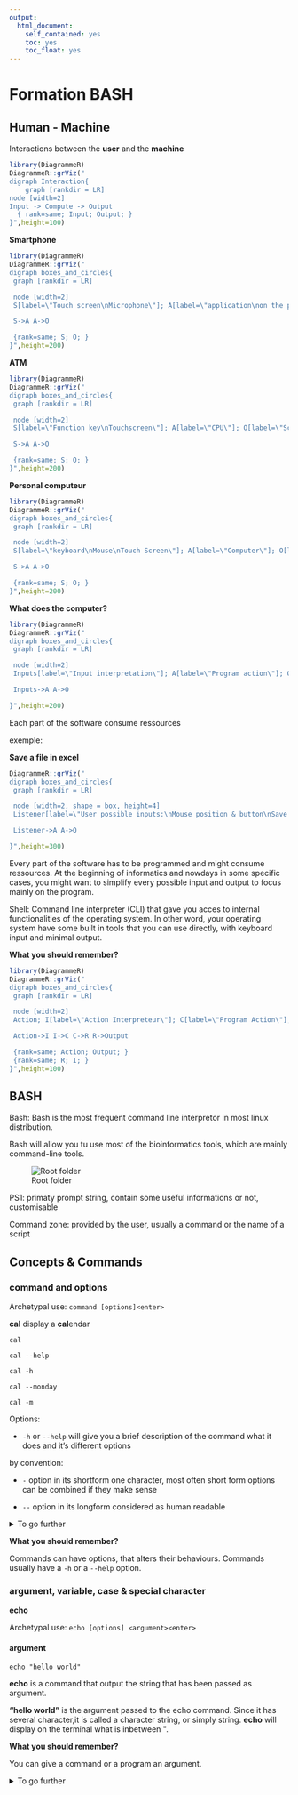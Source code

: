 ```yaml
---
output:
  html_document:
    self_contained: yes
    toc: yes
    toc_float: yes
---
```



# Formation BASH

## Human - Machine

Interactions between the **user** and the **machine**

```r
library(DiagrammeR)
DiagrammeR::grViz("
digraph Interaction{
	graph [rankdir = LR]
node [width=2]
Input -> Compute -> Output
  { rank=same; Input; Output; }
}",height=100)
```
**Smartphone**

```r
library(DiagrammeR)
DiagrammeR::grViz("
digraph boxes_and_circles{
 graph [rankdir = LR]

 node [width=2]
 S[label=\"Touch screen\nMicrophone\"]; A[label=\"application\non the phone\"]; O[label=\"screen\nspeaker\nheadphone\"];

 S->A A->O

 {rank=same; S; O; }
}",height=200)
```

**ATM**


```r
library(DiagrammeR)
DiagrammeR::grViz("
digraph boxes_and_circles{
 graph [rankdir = LR]

 node [width=2]
 S[label=\"Function key\nTouchscreen\"]; A[label=\"CPU\"]; O[label=\"Screen\nPrinter\nDispenser\"];

 S->A A->O

 {rank=same; S; O; }
}",height=200)
```

**Personal computeur**

```r
library(DiagrammeR)
DiagrammeR::grViz("
digraph boxes_and_circles{
 graph [rankdir = LR]

 node [width=2]
 S[label=\"keyboard\nMouse\nTouch Screen\"]; A[label=\"Computer\"]; O[label=\"Screen\nSpeaker\nany other device\"];

 S->A A->O

 {rank=same; S; O; }
}",height=200)
```

**What does the computer?**

```r
library(DiagrammeR)
DiagrammeR::grViz("
digraph boxes_and_circles{
 graph [rankdir = LR]

 node [width=2]
 Inputs[label=\"Input interpretation\"]; A[label=\"Program action\"]; O[label=\"Output response\"];

 Inputs->A A->O

}",height=200)
```


Each part of the software consume ressources

exemple:

**Save a file in excel**
```r
DiagrammeR::grViz("
digraph boxes_and_circles{
 graph [rankdir = LR]

 node [width=2, shape = box, height=4]
 Listener[label=\"User possible inputs:\nMouse position & button\nSave button\nMenu navigation\nKeyboard command(CTRL+S,ALT+F->ALT+S)\"]; A[label=\"Program action:\n Save the file\"]; O[label=\"Output response:\nLoading bar is displayed during the  writting\nThe file name does not have a star anymore\nThe save button is grey\"];

 Listener->A A->O

}",height=300)
```

Every part of the software has to be programmed and might consume ressources. At the beginning of informatics and nowdays in some specific cases, you might want to simplify every possible input and output to focus mainly on the program.

Shell: Command line interpreter (CLI) that gave you acces to internal functionalities of the operating system. In other word, your operating system have some built in tools that you can use directly, with keyboard input and minimal output.

**What you should remember?**

```r
library(DiagrammeR)
DiagrammeR::grViz("
digraph boxes_and_circles{
 graph [rankdir = LR]

 node [width=2]
 Action; I[label=\"Action Interpreteur\"]; C[label=\"Program Action\"]; R[label=\"Program Reaction\"]; Output

 Action->I I->C C->R R->Output

 {rank=same; Action; Output; }
 {rank=same; R; I; }
}",height=100)
```


## BASH

Bash: Bash is the most frequent command line interpretor in most linux distribution.

Bash will allow you tu use most of the bioinformatics tools, which are mainly command-line tools.

![Root folder](Bash_Screenshot.png)

PS1: primaty prompt string, contain some useful informations or not, customisable

Command zone: provided by the user, usually a command or the name of a script 

## Concepts & Commands

### command and options

Archetypal use: `command [options]<enter>`

**cal**
display a **cal**endar

````
cal

cal --help

cal -h

cal --monday

cal -m
````

Options:

* `-h` or `--help` will give you a brief description of the command what it does and it's different options

by convention:

* `-` option in its shortform one character, most often short form options can be combined if they make sense

* `--` option in its longform considered as human readable


<details>
<summary>To go further</summary>
<p>  
````
cal --year

cal -ym
````

**man**ual

Archetypal use: `man [options] <command><enter>`

man is a command to acces the build in help of a command.

* use `space` button to scroll to the next page

* use `q` to quit

````
man cal

man man
````

**man** description can be a little bit austere
</p>
</details>


**What you should remember?**

Commands can have options, that alters their behaviours.
Commands usually have a `-h` or a `--help` option.

### argument, variable, case & special character

**echo**

Archetypal use: `echo [options] <argument><enter>`

#### argument

````
echo "hello world"
````

**echo** is a command that output the string that has been passed as argument.

**"hello world"** is the argument passed to the echo command. Since it has several character,it is called a character string, or simply string. **echo** will display on the terminal what is inbetween \".

**What you should remember?**

You can give a command or a program an argument.

<details>
<summary>To go further</summary>
<p>  
Technically an option is a reserved argument. Both have to be anticipated by the programmers.
<p>
<details>


#### variable

Archetypal use: `<name of my variable>=<value of my variable><enter>`


````
ma_variable_pour_l_example="hello world"
````

**ma_variable_pour_l_example** is a variable, it has a name \"ma_variable_pour_l_example\" and we assign it the value "hello world". A variable is a place holder for a value that we may not want to write directly for any reason (multiple access across the file, possible modification, unknown value before execution of code).

**=** is an operator that will create the variable and initiate it with the value that follows, be careful not to leave some space before or after, otherwise the BASH will interpret it as a command call to ma_variable_pour_l_example, which should results to an error.

**\_** since BASH interpret spaces as command separator we could not call our variable `ma variable pour l example` otherwise it would have call the `ma` command and `variable pour l example` would have been considered as arguments. Since the `-` is by convention reserved to the options, `_` is a good alternative.

````
echo ma_variable_pour_l_example
echo "${ma_variable_pour_l_example}"
````

BASH will need some special character to interpret it as a variable and not just as a simple string.

`${}` will allow access to the value of the variable. They is some other ways to access variable values but `${}` has proven to be portable between command line interpretors and their different versions.


#### case

````
echo "${Ma_variable_pour_l_example}"
````

For BASH and every other Linux based command line interpretor (everything out of windows DOS or powershell) there is a difference between ma_variable_pour_l_example and Ma_variable_pour_l_example. 


##### Recommandations

They is several norms for naming variables but they might not be respected. We will recomand you to:

* don't use full upper case letters 

* name your variable with an human readable name

* avoid any space since they will be rejected by most interpretors

* avoid any special caracter `§%µ£...`

* avoid any reserved caracter `\${}...`

* avoid any punctuation


<details>
<summary>to go further</summary>
<p>  

**escape character**

````
Ma_variable_pour_l_example=${ma_variable_pour_l_example}
````

We can use the value of a variale and copy it to another variable

````
echo "${ma_variable_pour_l_example}${Ma_variable_pour_l_example}"
````

We can use several variables in the same call

````
echo -e "${ma_variable_pour_l_example}\n\"${Ma_variable_pour_l_example}\""
````

`-e` is the echo option allowing interpretation of backslash escapes.

The escape character came in two forms:

In `\n`, the backslash (`\`) is there for the interpreter to say that the following one (`n`) is not a regular `n` but is to be considered as a control character. `\n` is a line feed, or a newline character. `\t` is the tabulation character.

In `\"`, the backslash is there for the interpreter to say that the following one(`\"`) is to be considered as a regular character. In this case the `\` is considered as an escape character preventing interpretation of the following character. 


**Naming Convention**

You can enconter several naming convention:

Formatting | 	Name(s)
:-:|:-:
twowords | flat case
TWOWORDS |	upper flat case
twoWords |	(lower) camelCase, dromedaryCase
TwoWords |	(upper) CamelCase, PascalCase
two_words |	snake_case, pothole_case
TWO_WORDS |	SCREAMING_SNAKE_CASE, MACRO_CASE, CONSTANT_CASE
Two_Words |	Camel_Snake_Case
two-words |	kebab-case, dash-case, lisp-case
TWO-WORDS |	TRAIN-CASE, COBOL-CASE, SCREAMING-KEBAB-CASE
Two-Words |	Train-Case, HTTP-Header-Case
source wikipedia:[https://en.wikipedia.org/wiki/Naming_convention_(programming)](https://en.wikipedia.org/wiki/Naming_convention_(programming))

**environment vairable**

Some variables are already defined by the operating system for internal operations. Do not use their name since it may create a conflict. They are usually written in capital letters only. They can be access with the `printenv` command.
</p>
</details>

**What you should remember?**

* You can store informations into a variable.
* You can access information of a variable using `${<name_of_the variable>}`.
* Be careful of the letter case, more generally be careful of how you name your variables


### Directory, root directory, path, home, working directory, absolute path, relative path

#### Directory

A directory (also called folder) is a file system cataloging structures that contains references to other computer files and possibly other directories. In other words, a directory may have directories inside or files. Directories have a stem leaves structures (parent - children) which is also considered as a hierarchical structure. 

**ls**
Archetypal use: `ls [options] <path to the folder to list><enter>`

To known the content of a directory you can use the ls (**l**i**s**t) command and the path (will be explained later) to the directory as argument. Without arument, `ls` will list everything in the working directory (will also be explained later).

If you don't provide a path to a folder, ls will list the working directory.

#### root directory

The root directory is the top most directory in a hierarchy. 

In a Unix operating system, it look like this:

````
ls /
````

![Root folder](Ubuntu_Filesystem_Hierarchy.png)

Most of the linux distribution share the same directory structure at the top most level. In windows, each disk has it's own root. 

#### path

To determine a localisation in the folders hierarchical structure, we use a path.

````
/bioinfo/users/ltaing/CondaCache/Rsystempiper-9f39fb2df62d3251cbebca4ab7700d89/bin
````

The leftiest `/` (called slash) refers to the root each names. `bioinfo` is the name of the folder at the root level and `users` directory is included inside `bioinfo`. Each other slash are considered as folder separator. The rightiest name (`bin` in our case), can either be a folder or a file. In that case, `bin` is a folder.

Since `bin` is a folder, `/bioinfo/users/ltaing/CondaCache/Rsystempiper-9f39fb2df62d3251cbebca4ab7700d89/bin` and `/bioinfo/users/ltaing/CondaCache/Rsystempiper-9f39fb2df62d3251cbebca4ab7700d89/bin/` are equivalent.

In windows the folder separator is '\' (backslash or antislash).

#### home directory

The home directory is the directory containing the files (and directories) of a specific user. The concept of home directory is present in all operating system. Usually, it is the active directory when you open a terminal. To know the path to your home you can use the environment variable `$HOME` such as `echo $HOME`.

Sometimes, you can see `~` as a place holder for the home directory.


#### working directory

**pwd**

Archetypal use: `pwd [options]<enter>`


Since you open a terminal and until you close it, you are somewhere in the file system. That somewhere is called the working directory. When you open a terminal, your working directory is your home directory. To known the current working directory you can use the `pwd` command (**p**rint **w**orking **d**irectory).

**cd**

Archetypal use: `cd [options] <path to the destination><enter>`

If you want to change the directory you can use the cd (**c**hange **d**irectory) command.


````
cd /
ls
pwd
cd $HOME
ls
pwd
````

If you don't precise a destination directory, cd will **c**hange the **d**irectory to the home directory.

**self directory:.** 

`.` is a shortcut from the current directory to the current directory.

````
cd $HOME
ls -a
pwd
cd .
pwd
````

Not very useful for now, but quite illustrative.

**parent directory:..** 

`..` is a shortcut from the current directory to the parent directory (one directory above in the tree).

````
cd $HOME
pwd
cd ..
pwd
cd $USER
pwd
````

Every directory have a `..` shortcut even the root directory. In that case it point to the root directory itself. 

**absolute and relative path**

When we look at a path, they're is two possible origins:

* **from the current directory**, the path is then called **relative path**. Technically a relative path is something that begins with `./` but its presence is not mandatory and most often omitted.


* **from the root directory**, the path is then called **absolute path**. Even if it can handle `..` in it's folders, an absolute path should be the most direct path to the destination.

As long as they point to the same location they are strictly similar. Depending on the circusmstances one might be more fitted to the other.

#### create and delete directories

Archetypal use: `mkdir [options] <name of the directory to create><enter>`

**m**a**k**e **dir**ectory named <name of the directory to create> inside the working directory.

````
pwd
mkdir example_directory
cd example_directory
pwd
cd ..
mkdir example_directory
````

If the working directory already contains a `example_directory`, mkdir will output (return) an error message. 

<details>
<summary>to go further</summary>
<p>  

You can also provide a path to the directory that you want to create. By default, only the lastest directory of a path can be created, meaning that every other directory in the path must exists before.
<p>
</details>


**rmdir**

**r**e**m**ove **dir**ectory named <path of the directory to delete>

Archetypal use: `rmdir [options] <name of the directory to delete><enter>`

````
ls 
rmdir example_directory
ls 
````

If the working directory do not contains a `example_directory`, rmdir will output (return) an error message. 


**What you should remember?**

* You are always in a directory. The shortcut to the directory where you are located is called **working directory**.

* `pwd` will print your working directory.

* The **root** directory is the top most directory in the hierarchical structure of directories.

* A path is the folder succession to destination (wherever it is a file or a directory).

* An absolute path is a path from the root directory

* A relative path is a patf from the working directory

### File, copy, move, remove

A file is a computer ressource to record ny kind of data (text, sound, video, picture, software). Most of the time they contain an extension (.txt for example) to indicate the kind of stored data.

We can distinguate two kind of files:

* **text file** also refered as flat file. These files contains text that can be directly read within the shell

* **binary file** any other kind of file that can not be directly read from the shell. Since the begenning of this lesson, every command or program that we use are binary files.

**touch**

Archetypal use: `touch [options] <file that you want to create><enter>`

````
mkdir example_directory
cd example_directory
touch exemple_file_a.txt
ls -al --time-style=full-iso
````

Touch create an empty file, the 5th column of the `ls -al` is the file size, in our case it should be 0. It is a misuse of the touch programs.

#### cp


**c**o**p**y  a file

Archetypal use: `copy [options] <path of the source> <path of the destination><enter>`

Copy as its name might suggest create a copy of the source to the destination.

````
touch exemple_file_a.txt
ls -al --time-style=full-iso
cp exemple_file_a.txt exemple_file_b.txt
ls -al --time-style=full-iso
mkdir exemple_directory_b
cp exemple_file_a.txt exemple_directory_b/.
````

Since copy do not alter the source destination, it remains what it was before the copy call. In the last command we ask copy to copy `exemple_file_a.txt` into the directory


#### rm

**r**e**m**ove  a file

Archetypal use: `rm [options] <path of the file to remove><enter>`

````
touch exemple_file_to_be_remove.txt
ls -al --time-style=full-iso
rm -i exemple_file_to_be_remove.txt
ls -al --time-style=full-iso
touch exemple_file_to_be_remove.txt
ls -al --time-style=full-iso
rm exemple_file_to_be_remove.txt
````

Be careful of what you remove, since rm do not ask for any confirmation and that the file is not store in a trash bin directory, it will be lost forever.

#### mv

**m**o**v**e

Archetypal use: `mv [options] <path of the source> <path of the destination><enter>`

move change the location of the source file to the location of the destination. It will remove the source file.

````
touch exemple_file_a.txt
touch exemple_file_b.txt
ls -al --time-style=full-iso
mv -i exemple_file_a.txt exemple_file_c.txt
ls -al --time-style=full-iso
mv -i exemple_file_c.txt exemple_file_b.txt
````

Be careful of overwritting pre existing files, if the `-i` weren't present, mv would have simply replace pre existing `exemple_file_b.txt`.

**What you should remember?**

* You can directly read a text file. You can not directly read a binary file.
* copy `<source> <destination>`
* rm `<target>`
* mv = cp `<source> <destination>` then rm `<source>`

### text file: cat, head, tail, more

#### cat

con**cat**enate

Archetypal use: `cat [options] <path of the file to concatenate><enter>`

The command reads files sequentially and write them to standard output. Cat can read any text file and will dispolay it on termional.


in the folder where this example is located, try:
````
cat fastqc_data.txt
````

#### head 

Archetypal use: `head [options] <path of the file><enter>`

**head** will allow you to access to the first lines of a flat files.

````
head fastqc_data.txt
````

#### tail

Archetypal use: `tail [options] <path of the file><enter>`

**tail** will allow you to access to the last lines of a flat files.

````
tail fastqc_data.txt
````

#### more 

Archetypal use: `more [options] <path of the file><enter>`

**more** allows you to display a text file, page by page and use `space` to moove to the **next** page and `q` to quit. 

````
more fastqc_data.txt
````

### less


**What you should remember?**

* cat Print everything
* head print the first 10 lines
* tails print the last 10 lines
* more page by page display

## Permissions

### ownership

Each file or directory bleongs to a user and a group. To know the owner of a file, you can use the `ls -l` information. The owner information is displayed in the second column. The third column is the owner information. The owner of a file can change permissions on this file.
 
In most of operating system, permissions are the rights that you have on a file or a directory.

From the owner point of view: 
### read

If you have the **r**ead rigth then you can read it, in the shell or using any fitted program. The read rights means that you can use a program to read it such as cat or any text editor. It means also that if you don't have the read rights, you can't use any unix tools or program to access it such as `cp` or `cat` for example. 

### write

If you have the **w**right rigth then you can wright it, in the shell or using any fitted program. It means that you can modify (add/delete) all or part of it.

### execute

If you have the e**x**ecute rigth then you can execute it wherever it is a text file (called a script) or a binary file (program of application), in the shell or using any fitted program.

### chmod

To know the rights that you have on a file. you can une the `ls` command with the `-l` options. The right are displayed in the first columns caracter 2 to 5. If you have a right, the corresponding letter is displayed if not, an hyphen is displayed.

**ch**ange **mod**e 

If you want to change the rights that you have on a right you can use the `chmod` command.

````
ls -l fastqc_data.txt
cat fastqc_data.txt
chmod u-r fastqc_data.txt
ls -l fastqc_data.txt
cat fastqc_data.txt
chmod u+r fastqc_data.txt
ls -l fastqc_data.txt
cat fastqc_data.txt
````

The `u-r` option means for the user (the owner) remove the read right. The `u+r` option mean for the user (the owner) to add the read rigth. You can only change the rights of the files that you own. You can encounter other way to defined rights to a file base on number but for a simpler use, we recommand you to stay with this formalism until you are more familiar with shell.

<details>
<summary>to go further</summary>
<p>  

* In the `ls -l` output, we can see that there is place for other users rights. You are defined as **u**ser. Other users are defined by the relation they share with you. You also belongs to a **g**roup, at least a group of yourself. You may want to share some rights with the group and not to unknown users or users outsite the group. The third and last group of users are the **o**thers.

* The directories also have rights. You need the execute permissions to cross a directory.

</p>
</details>

**What you should remember?**

* Somebody owns a file or a directory, the owner.

* Everything is based from the owner point of view, the user, the group and the other.

* Read rights: can open it, can copy it.

* Write rights: can open it, modify it.

* Execute can execute it.

* Directories have rights also.


### looking for a string

**grep**

grep is a powerful tool to look into an input (most likely a text file) and select lines that fit a pattern and print the result it into the shell.

Archetypal use: `grep [options] \"<pattern to look for>\"  <path of the file to look into><enter>`

from the example file:
````
grep "total" fastq_report.txt
````

##sed**

**s**tring **ed**itor

Archetypal use: `sed [options] s/<motif to replace>/<replace motif>/ <file where to substitute strings><enter>`

````
sed s/lieng/tom/ example_ls_output.txt
````

As you can see if the line in the file do not contain any match with the motif, it will be output unaltered.

As you can see only the first occurence of lieng is substitute in each line.

If you want to susbtitute every occurence of lieng, you have to add the global option.

sed s/<motif to replace>/<replace motif>/g


**What you should remember?**

* You can search for a specific string into a file.

* You can replace a specific string with the string of your choice in a file.

### scripts

In some occasions, it can be more convenient to store instructions (commands) in a file and executes these instructions in one time. A file with bash instructions is then called a bash script. By convention, it has a `.sh` extension. In that script file, each instuction is on a new line. They will be executed sequentially (one by one, from top to bottom) and each instruction will have to finish before going to the next one.

Before executing a bash script, you need the execution rights.

To add the execution rights to a script that you own you must use the `chmod` command with the `u+x` argument.

To execute a script you simply need to enter the path to it.

Assuming that you are in the repertory where the script is located:

./<name of the script>.sh

Depending on configuration, you may be able to simply use the name without using the `./`

You can also execute a script that is not in the working directory by using it path (absolute or relative).

<path to the script directory>/<name of the script>.sh


## streams

### standard streams

Each programs (unix tools, script, applications) can use 3 streams to interact with the user.

#### stdin

The **st**andard **in**put consist of all the keyboard input since the program is called.

example:
````
touch example_file.txt
rm -i example_file.txt
````

When using the `-i` option, `rm` is waiting for some standard input (keyboard input) before acting. In this case `touch` do not use any standard input `example_file.txt` is an argument. Standard input may not be mandatory.

#### stdout

The **st**andard **out**put consist of what the program should exit during a regular execution.

````
pwd
````

The path to the working directory is displayed on screen and constitute the standard output of `pwd`. As for the standard input, the stdout input may not be mandatory, for example `cp` or `mv` doesn't have any standard output(in their regular use).

#### stderr

The **st**andard **err**or consist of what the program should exit during an (anticipated) irregular execution.

````
mffsldqigvdsacfsdfgeg
````
Of course `mffsldqigvdsacfsdfgeg` do not exists and nothing should be expected. But since calling an non existant software is an irregular execution, bash (and most shell) will output and error message.

![Root folder](StdErr.png)

Be careful, not every program have build in validity test. A program may encounter an issue whitout printing an error due to several reasons (conception's choice, poor conception, unanticipated error).

In some environment, your standard error stream may be emphazised (colored in red).

**What you should remember?**

* The streams may or may not be used by a program, depending of the context and the programmers.

* the standard input is everything that can be input into a program, out of its arguments and options.

* the standard output is everything that a program should output, most likely into the terminal.

* the standard error is everything that a program should output if an irregular use occurs, most likely into the terminal, must be anticipated by the programmers.

### stream redirection

Until now we have seen concept that are shared between every operating system. Each concept and command have their counterpart in windows either in DOS or powershell. There is also some subtilities in the permission system in windows but the concept remains identicals.

<details>
<summary>to go further</summary>
<p>  
Here is a list of corresponding tools between Windows shell (DOS or Powershell) and unix system : [here](https://www.lemoda.net/windows/windows2unix/windows2unix.html)
<p>

The stream redirection is one of the powerful tools that are specific to the UNIX/LINUX operating system. The main idea is that the output  stream of a program can be piped into the input stream of another program or directly into a file.

### stream into a file

**>**

Archetypal use: `command [options] <arguments> > <output file><enter>`

The `>` operator allow you to redirect the standard output stream in to a file.

exemple:

````
rm inventory.txt
ls /usr/local/bin > inventory.txt
more inventory.txt
ls /usr/local > inventory.txt
more inventory.txt
````

As you can observe in the exemple, the `>` operator redirect the standard output into the inventory text file. If inventory.txt does not exists, the `>` operator will create it.  The `>` overwrite any previous version of inventory.txt whithout any warning so be careful of its usage.

**>>**

In case you wish to keep the previous information of a file, the `>>` will write the new information a the end of a file.

Archetypal use: `command [options] <arguments> >> <output file><enter>`

exemple:

````
rm inventory.txt
ls /usr/local/bin >> inventory.txt
more inventory.txt
ls /usr/local >> inventory.txt
more inventory.txt
````
As you can observe, the `>>` operator will create the file if it doesn't exists and will write the output stream at the end of it (which can be considered as the begening since it will be and empty file).

<details>
<summary>to go further</summary>
<p>
Actually the output stream is the by default stream to be use in redirection. But as we saw earlier, another stream is available. To distinguish the 2 streams we can use `1>` for the standard output and `2>` for the error output. By convention, `>` is equivalent to `1>`.

If you want to redirect both stream simultenouslty into one file, you can use the `&>` operator.

If you want to redirect both stream simultenouslty into two different files, you can use the `1>` and `2>` in the same command.

command [options] <arguments> 1> stdout_file.txt 2> stdout_file.txt 

Be careful not to leave some space between the character.
<p>

### stream from a file

**<**

Archetypal use: `command [options] <arguments> < <input file><enter>`

The `<` operator allow you to redirect a file into the standard input stream.

In the example directory
```
grep "Total Sequences" <  fastqc_data.txt
```

### stream to another command

**|**

Archetypal use: `<Command 1> | <command 2>`


More powerful than writting into files, you can output stream of a first program into the input stream of a second program by using the `|` (called pipe) operator.

In the example directory
```
grep "Total Sequences" fastqc_data.txt | sed "s/Total//"
grep "Total Sequences" fastqc_data.txt | sed "s/Total//" | sed "s/Sequences//"
grep "Total Sequences" fastqc_data.txt | sed "s/Total//" | sed "s/Sequences//" | sed "s/ //"
grep "Total Sequences" fastqc_data.txt | sed "s/Total//" | sed "s/Sequences//" | sed "s/ //" | sed "s/\t//"
```

Welcome into a world of endless possibilities :).

**What you should remember?**

* You can redirect the streams into a file
* `>` create and write or overwrite a file
* `>>` write at the end of a file
* `|` into another process



## Some usual cases

### Connect to a distant machine

ssh <username in distant machine>@<distant machine identificator>

### Copy files between to machines 

scp <username in source machine>@<source machine identificator>:<path to the source file> <username in destination machine>@<detination machine identificator>:<path to the destination file>

## Expresssion regulieres








